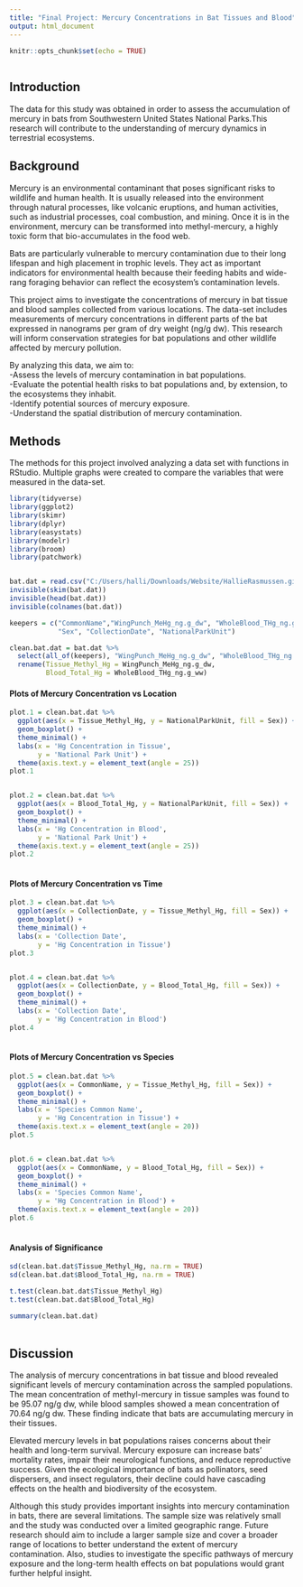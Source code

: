 ```yaml
---
title: "Final Project: Mercury Concentrations in Bat Tissues and Blood"
output: html_document
---
```


```r
knitr::opts_chunk$set(echo = TRUE)
```

<div style="height: 0.5px;"></div>

## Introduction
The data for this study was obtained in order to assess the accumulation of mercury in bats from Southwestern United States National Parks.This research will contribute to the understanding of mercury dynamics in terrestrial ecosystems.

## Background
Mercury is an environmental contaminant that poses significant risks to wildlife and human health. It is usually released into the environment through natural processes, like volcanic eruptions, and human activities, such as industrial processes, coal combustion, and mining. Once it is in the environment, mercury can be transformed into methyl-mercury, a highly toxic form that bio-accumulates in the food web. 

Bats are particularly vulnerable to mercury contamination due to their long lifespan and high placement in trophic levels. They act as important indicators for environmental health because their feeding habits and wide-rang foraging behavior can reflect the ecosystem's contamination levels. 

This project aims to investigate the concentrations of mercury in bat tissue and blood samples collected from various locations. The data-set includes measurements of mercury concentrations in different parts of the bat expressed in nanograms per gram of dry weight (ng/g dw).
This research will inform conservation strategies for bat populations and other wildlife affected by mercury pollution. 

By analyzing this data, we aim to:<br>
-Assess the levels of mercury contamination in bat populations.<br>
-Evaluate the potential health risks to bat populations and, by  extension, to the ecosystems they inhabit.<br>
-Identify potential sources of mercury exposure.<br>
-Understand the spatial distribution of mercury contamination.


## Methods
The methods for this project involved analyzing a data set with functions in RStudio. Multiple graphs were created to compare the variables that were measured in the data-set. 
```r
library(tidyverse)
library(ggplot2)
library(skimr)
library(dplyr)
library(easystats)
library(modelr)
library(broom)
library(patchwork)


bat.dat = read.csv("C:/Users/halli/Downloads/Website/HallieRasmussen.github.io/Projects/NPS Bat Hg_2023_Data.csv")
invisible(skim(bat.dat))
invisible(head(bat.dat))
invisible(colnames(bat.dat))

keepers = c("CommonName","WingPunch_MeHg_ng.g_dw", "WholeBlood_THg_ng.g_ww",
            "Sex", "CollectionDate", "NationalParkUnit")

clean.bat.dat = bat.dat %>%
  select(all_of(keepers), "WingPunch_MeHg_ng.g_dw", "WholeBlood_THg_ng.g_ww") %>%
  rename(Tissue_Methyl_Hg = WingPunch_MeHg_ng.g_dw,
         Blood_Total_Hg = WholeBlood_THg_ng.g_ww)
```


#### Plots of Mercury Concentration vs Location
```r
plot.1 = clean.bat.dat %>%
  ggplot(aes(x = Tissue_Methyl_Hg, y = NationalParkUnit, fill = Sex)) +
  geom_boxplot() +
  theme_minimal() +
  labs(x = 'Hg Concentration in Tissue',
       y = 'National Park Unit') +
  theme(axis.text.y = element_text(angle = 25))
plot.1


plot.2 = clean.bat.dat %>%
  ggplot(aes(x = Blood_Total_Hg, y = NationalParkUnit, fill = Sex)) +
  geom_boxplot() +
  theme_minimal() +
  labs(x = 'Hg Concentration in Blood',
       y = 'National Park Unit') +
  theme(axis.text.y = element_text(angle = 25))
plot.2
```

<div style="height: 2px;"></div>

#### Plots of Mercury Concentration vs Time
```r
plot.3 = clean.bat.dat %>%
  ggplot(aes(x = CollectionDate, y = Tissue_Methyl_Hg, fill = Sex)) +
  geom_boxplot() +
  theme_minimal() +
  labs(x = 'Collection Date',
       y = 'Hg Concentration in Tissue')
plot.3


plot.4 = clean.bat.dat %>%
  ggplot(aes(x = CollectionDate, y = Blood_Total_Hg, fill = Sex)) +
  geom_boxplot() +
  theme_minimal() +
  labs(x = 'Collection Date',
       y = 'Hg Concentration in Blood')
plot.4
```

<div style="height: 2px;"></div>

#### Plots of Mercury Concentration vs Species
```r
plot.5 = clean.bat.dat %>%
  ggplot(aes(x = CommonName, y = Tissue_Methyl_Hg, fill = Sex)) +
  geom_boxplot() +
  theme_minimal() +
  labs(x = 'Species Common Name',
       y = 'Hg Concentration in Tissue') +
  theme(axis.text.x = element_text(angle = 20))
plot.5


plot.6 = clean.bat.dat %>%
  ggplot(aes(x = CommonName, y = Blood_Total_Hg, fill = Sex)) +
  geom_boxplot() +
  theme_minimal() +
  labs(x = 'Species Common Name',
       y = 'Hg Concentration in Blood') + 
  theme(axis.text.x = element_text(angle = 20))
plot.6
```

<div style="height: 2px;"></div>

#### Analysis of Significance
```r
sd(clean.bat.dat$Tissue_Methyl_Hg, na.rm = TRUE)
sd(clean.bat.dat$Blood_Total_Hg, na.rm = TRUE)
```

```r
t.test(clean.bat.dat$Tissue_Methyl_Hg)
t.test(clean.bat.dat$Blood_Total_Hg)

summary(clean.bat.dat)
```

<div style="height: 3px;"></div>

## Discussion
The analysis of mercury concentrations in bat tissue and blood revealed significant levels of mercury contamination across the sampled populations. The mean concentration of methyl-mercury in tissue samples was found to be 95.07 ng/g dw, while blood samples showed a mean concentration of 70.64 ng/g dw. These finding indicate that bats are accumulating mercury in their tissues. 

Elevated mercury levels in bat populations raises concerns about their health and long-term survival. Mercury exposure can increase bats' mortality rates, impair their neurological functions, and reduce reproductive success. Given the ecological importance of bats as pollinators, seed dispersers, and insect regulators, their decline could have cascading effects on the health and biodiversity of the ecosystem.

Although this study provides important insights into mercury contamination in bats, there are several limitations. The sample size was relatively small and the study was conducted over a limited geographic range. Future research should aim to include a larger sample size and cover a broader range of locations to better understand the extent of mercury contamination. Also, studies to investigate the specific pathways of mercury exposure and the long-term health effects on bat populations would grant further helpful insight. 

<div style="height: 20px;"></div>
